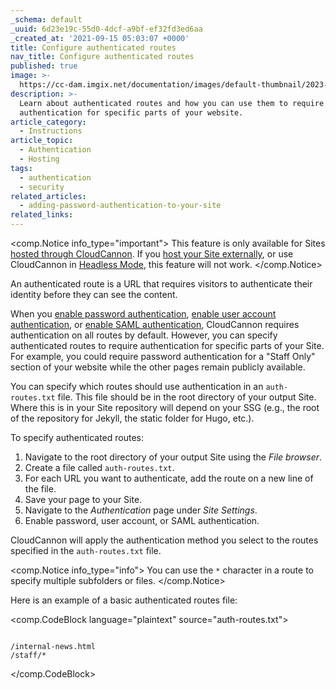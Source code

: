 ```yaml
---
_schema: default
_uuid: 6d23e19c-55d0-4dcf-a9bf-ef32fd3ed6aa
_created_at: '2021-09-15 05:03:07 +0000'
title: Configure authenticated routes
nav_title: Configure authenticated routes
published: true
image: >-
  https://cc-dam.imgix.net/documentation/images/default-thumbnail/2023-Q4/CloudCannon-Documentation-Thumbnail.png
description: >-
  Learn about authenticated routes and how you can use them to require
  authentication for specific parts of your website.
article_category:
  - Instructions
article_topic:
  - Authentication
  - Hosting
tags:
  - authentication
  - security
related_articles:
  - adding-password-authentication-to-your-site
related_links:
---
```

<comp.Notice info_type="important">
  This feature is only available for Sites [hosted through CloudCannon](/documentation/articles/what-is-web-hosting/#hosting-on-cloud-cannon). If you [host your Site externally](/documentation/articles/what-is-external-hosting/), or use CloudCannon in [Headless Mode](/documentation/articles/what-is-headless-mode/), this feature will not work.
</comp.Notice>

An authenticated route is a URL that requires visitors to authenticate their identity before they can see the content.

When you [enable password authentication](/documentation/articles/enable-password-authentication/), [enable user account authentication](/documentation/articles/enable-user-account-authentication/), or [enable SAML authentication](/documentation/articles/enable-saml-authentication/), CloudCannon requires authentication on all routes by default. However, you can specify authenticated routes to require authentication for specific parts of your Site. For example, you could require password authentication for a "Staff Only" section of your website while the other pages remain publicly available.

You can specify which routes should use authentication in an `auth-routes.txt` file. This file should be in the root directory of your output Site. Where this is in your Site repository will depend on your SSG (e.g., the root of the repository for Jekyll, the static folder for Hugo, etc.).

To specify authenticated routes:

1. Navigate to the root directory of your output Site using the *File browser*.
2. Create a file called `auth-routes.txt`.
3. For each URL you want to authenticate, add the route on a new line of the file.
4. Save your page to your Site.
5. Navigate to the *Authentication* page under *Site Settings*.
6. Enable password, user account, or SAML authentication.

CloudCannon will apply the authentication method you select to the routes specified in the `auth-routes.txt` file.

<comp.Notice info_type="info">
  You can use the `*` character in a route to specify multiple subfolders or files.
</comp.Notice>

Here is an example of a basic authenticated routes file:

<comp.CodeBlock language="plaintext" source="auth-routes.txt">
```

/internal-news.html
/staff/*

```
</comp.CodeBlock>